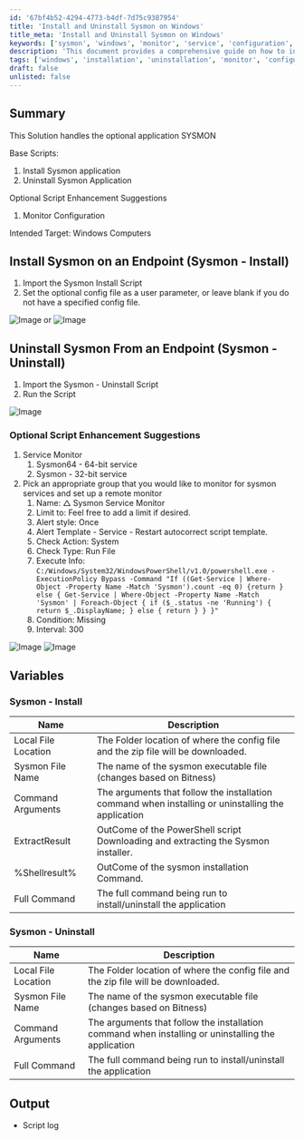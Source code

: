```yaml
---
id: '67bf4b52-4294-4773-b4df-7d75c9387954'
title: 'Install and Uninstall Sysmon on Windows'
title_meta: 'Install and Uninstall Sysmon on Windows'
keywords: ['sysmon', 'windows', 'monitor', 'service', 'configuration', 'installation', 'uninstallation', 'endpoint']
description: 'This document provides a comprehensive guide on how to install and uninstall the Sysmon application on Windows computers, including optional enhancements for monitoring configurations and services. It covers the necessary scripts, parameters, and variables required for effective deployment and management of Sysmon.'
tags: ['windows', 'installation', 'uninstallation', 'monitor', 'configuration', 'service']
draft: false
unlisted: false
---
```

## Summary

This Solution handles the optional application SYSMON

Base Scripts:
1. Install Sysmon application
2. Uninstall Sysmon Application

Optional Script Enhancement Suggestions
1. Monitor Configuration

Intended Target: Windows Computers

## Install Sysmon on an Endpoint (Sysmon - Install)

1. Import the Sysmon Install Script
2. Set the optional config file as a user parameter, or leave blank if you do not have a specified config file.

![Image](../../static/img/Sysmon/image_1.png) or ![Image](../../static/img/Sysmon/image_2.png)

## Uninstall Sysmon From an Endpoint (Sysmon - Uninstall)

1. Import the Sysmon - Uninstall Script
2. Run the Script

![Image](../../static/img/Sysmon/image_3.png)

### Optional Script Enhancement Suggestions

1. Service Monitor
   1. Sysmon64 - 64-bit service
   2. Sysmon - 32-bit service
2. Pick an appropriate group that you would like to monitor for sysmon services and set up a remote monitor
   1. Name: △ Sysmon Service Monitor
   2. Limit to: Feel free to add a limit if desired.
   3. Alert style: Once
   4. Alert Template - Service - Restart autocorrect script template.
   5. Check Action: System
   6. Check Type: Run File
   7. Execute Info: `C:/Windows/System32/WindowsPowerShell/v1.0/powershell.exe -ExecutionPolicy Bypass -Command "If ((Get-Service | Where-Object -Property Name -Match 'Sysmon').count -eq 0) {return } else { Get-Service | Where-Object -Property Name -Match 'Sysmon' | Foreach-Object { if ($_.status -ne 'Running') { return $_.DisplayName; } else { return } } }"`
   8. Condition: Missing
   9. Interval: 300

![Image](../../static/img/Sysmon/image_4.png) ![Image](../../static/img/Sysmon/image_5.png)

## Variables

### Sysmon - Install

| Name                  | Description                                                                                         |
|-----------------------|-----------------------------------------------------------------------------------------------------|
| Local File Location    | The Folder location of where the config file and the zip file will be downloaded.                  |
| Sysmon File Name      | The name of the sysmon executable file (changes based on Bitness)                                  |
| Command Arguments      | The arguments that follow the installation command when installing or uninstalling the application  |
| ExtractResult         | OutCome of the PowerShell script Downloading and extracting the Sysmon installer.                  |
| %Shellresult%         | OutCome of the sysmon installation Command.                                                        |
| Full Command          | The full command being run to install/uninstall the application                                     |

### Sysmon - Uninstall

| Name                  | Description                                                                                         |
|-----------------------|-----------------------------------------------------------------------------------------------------|
| Local File Location    | The Folder location of where the config file and the zip file will be downloaded.                  |
| Sysmon File Name      | The name of the sysmon executable file (changes based on Bitness)                                  |
| Command Arguments      | The arguments that follow the installation command when installing or uninstalling the application  |
| Full Command          | The full command being run to install/uninstall the application                                     |

## Output

- Script log












